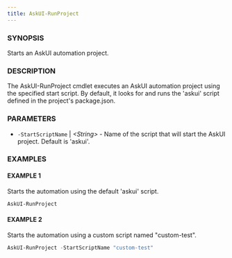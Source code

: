 ---
title: AskUI-RunProject
---


### SYNOPSIS

Starts an AskUI automation project.

### DESCRIPTION

The AskUI-RunProject cmdlet executes an AskUI automation project using the specified start script.
By default, it looks for and runs the 'askui' script defined in the project's package.json.

### PARAMETERS

- `-StartScriptName` | _&lt;String&gt;_ - Name of the script that will start the AskUI project. Default is 'askui'.

### EXAMPLES

#### EXAMPLE 1

Starts the automation using the default 'askui' script.

```powershell
AskUI-RunProject
```
 
#### EXAMPLE 2

Starts the automation using a custom script named "custom-test".

```powershell
AskUI-RunProject -StartScriptName "custom-test"
```

